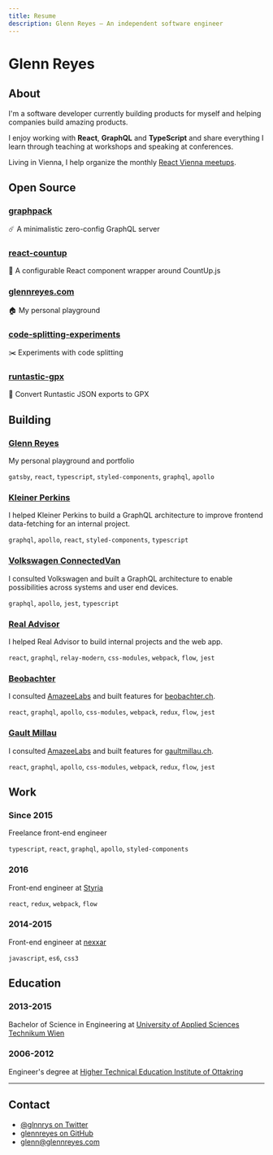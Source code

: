 ```yaml
---
title: Resume
description: Glenn Reyes – An independent software engineer
---
```



# Glenn Reyes

<Photo />

## About

I'm a software developer currently building products for myself and helping companies build amazing products.

I enjoy working with **React**, **GraphQL** and **TypeScript** and share everything I learn through teaching at workshops and speaking at conferences.

Living in Vienna, I help organize the monthly [React Vienna meetups](https://meetup.com/reactvienna).

## Open Source

### [graphpack](https://github.com/glennreyes/graphpack)

☄️ A minimalistic zero-config GraphQL server

### [react-countup](https://glennreyes.github.io/react-countup)

💫 A configurable React component wrapper around CountUp.js

### [glennreyes.com](https://github.com/glennreyes/glennreyes.com)

🏠 My personal playground

### [code-splitting-experiments](https://github.com/glennreyes/code-splitting-experiments)

✂️ Experiments with code splitting

### [runtastic-gpx](https://github.com/glennreyes/runtastic-gpx)

💪 Convert Runtastic JSON exports to GPX

## Building

### [Glenn Reyes](https://glennreyes.com)

My personal playground and portfolio

`gatsby`, `react`, `typescript`, `styled-components`, `graphql`, `apollo`

### [Kleiner Perkins](https://kleinerperkins.com)

I helped Kleiner Perkins to build a GraphQL architecture to improve frontend data-fetching for an internal project.

`graphql`, `apollo`, `react`, `styled-components`, `typescript`

### [Volkswagen ConnectedVan](https://connectfleet.io)

I consulted Volkswagen and built a GraphQL architecture to enable possibilities across systems and user end devices.

`graphql`, `apollo`, `jest`, `typescript`

### [Real Advisor](https://realadvisor.ch)

I helped Real Advisor to build internal projects and the web app.

`react`, `graphql`, `relay-modern`, `css-modules`, `webpack`, `flow`, `jest`

### [Beobachter](https://www.beobachter.ch)

I consulted [AmazeeLabs](https://amazeelabs.com) and built features for [beobachter.ch](https://beobachter.ch).

`react`, `graphql`, `apollo`, `css-modules`, `webpack`, `redux`, `flow`, `jest`

### [Gault Millau](https://www.gaultmillau.ch)

I consulted [AmazeeLabs](https://amazeelabs.com) and built features for [gaultmillau.ch](https://gaultmillau.ch).

`react`, `graphql`, `apollo`, `css-modules`, `webpack`, `redux`, `flow`, `jest`

## Work

### Since 2015

Freelance front-end engineer

`typescript`, `react`, `graphql`, `apollo`, `styled-components`

### 2016

Front-end engineer at [Styria](https://www.styria.com)

`react`, `redux`, `webpack`, `flow`

### 2014-2015

Front-end engineer at [nexxar](https://nexxar.com)

`javascript`, `es6`, `css3`

## Education

### 2013-2015

Bachelor of Science in Engineering at [University of Applied Sciences Technikum Wien](https://www.technikum-wien.at/en)

### 2006-2012

Engineer's degree at [Higher Technical Education Institute of Ottakring](https://www.htl-ottakring.at)

---

## Contact

- [@glnnrys on Twitter](https://twitter.com/glnnrys)
- [glennreyes on GitHub](https://github.com/glennreyes)
- [glenn@glennreyes.com](mailto:glenn@glennreyes.com)
